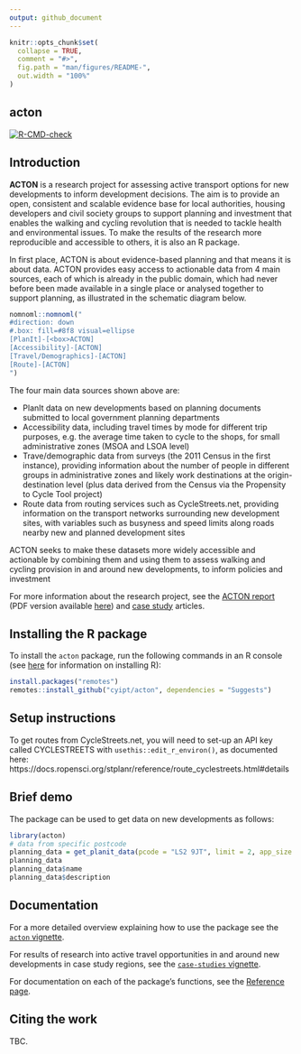```yaml
---
output: github_document
---
```


<!-- README.md is generated from README.Rmd. Please edit that file -->

```r
knitr::opts_chunk$set(
  collapse = TRUE,
  comment = "#>",
  fig.path = "man/figures/README-",
  out.width = "100%"
)
```

## acton

<!-- badges: start -->
[![R-CMD-check](https://github.com/cyipt/acton/workflows/R-CMD-check/badge.svg)](https://github.com/cyipt/acton/actions)
<!-- badges: end -->

## Introduction

**ACTON** is a research project for assessing active transport options for new developments to inform development decisions.
The aim is to provide an open, consistent and scalable evidence base for local authorities, housing developers and civil society groups to support planning and investment that enables the walking and cycling revolution that is needed to tackle health and environmental issues.
To make the results of the research more reproducible and accessible to others, it is also an R package.

In first place, ACTON is about evidence-based planning and that means it is about data.
ACTON provides easy access to actionable data from 4 main sources, each of which is already in the public domain, which had never before been made available in a single place or analysed together to support planning, as illustrated in the schematic diagram below.


```r
nomnoml::nomnoml("
#direction: down
#.box: fill=#8f8 visual=ellipse
[PlanIt]-[<box>ACTON]
[Accessibility]-[ACTON]
[Travel/Demographics]-[ACTON]
[Route]-[ACTON]
")
```

The four main data sources shown above are:

- PlanIt data on new developments based on planning documents submitted to local government planning departments
- Accessibility data, including travel times by mode for different trip purposes, e.g. the average time taken to cycle to the shops, for small administrative zones (MSOA and LSOA level)
- Trave/demographic data from surveys (the 2011 Census in the first instance), providing information about the number of people in different groups in administrative zones and likely work destinations at the origin-destination level (plus data derived from the Census via the Propensity to Cycle Tool project)
- Route data from routing services such as CycleStreets.net, providing information on the transport networks surrounding new development sites, with variables such as busyness and speed limits along roads nearby new and planned development sites

ACTON seeks to make these datasets more widely accessible and actionable by combining them and using them to assess walking and cycling provision in and around new developments, to inform policies and investment

For more information about the research project, see the [ACTON report](https://cyipt.github.io/acton/articles/the-acton-project.html) (PDF version available [here](https://github.com/cyipt/acton/files/4482361/the-acton-project.pdf)) and [case study](https://cyipt.github.io/acton/articles/case-studies.html) articles.

## Installing the R package

To install the `acton` package, run the following commands in an R console (see [here](https://docs.ropensci.org/stats19/articles/stats19-training-setup.html) for information on installing R):

```r
install.packages("remotes")
remotes::install_github("cyipt/acton", dependencies = "Suggests")
```

## Setup instructions

To get routes from CycleStreets.net, you will need to set-up an API key called CYCLESTREETS with `usethis::edit_r_environ()`, as documented here: https://docs.ropensci.org/stplanr/reference/route_cyclestreets.html#details

## Brief demo

The package can be used to get data on new developments as follows:

```r
library(acton)
# data from specific postcode
planning_data = get_planit_data(pcode = "LS2 9JT", limit = 2, app_size = "large")
planning_data
planning_data$name
planning_data$description
```

## Documentation

For a more detailed overview explaining how to use the package see the [`acton` vignette](https://cyipt.github.io/acton/articles/acton.html).

For results of research into active travel opportunities in and around new developments in case study regions, see the [`case-studies` vignette](https://cyipt.github.io/acton/articles/case-studies.html).

For documentation on each of the package's functions, see the [Reference page](https://cyipt.github.io/acton/reference/index.html).

## Citing the work

TBC.

